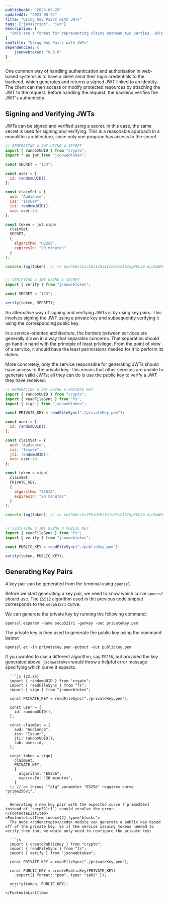 ```yaml
---
publishedAt: "2023-03-25"
updatedAt: "2023-08-24"
title: "Using Key Pairs with JWTs"
tags: ["javascript", "jwt"]
description: [
  "JWTs are a format for representing claims between two parties. JWTs can be signed to increase confidence in their security. This signing, and subsequent verification, can be done using a secret or a key pair"
]
seoTitle: "Using Key Pairs with JWTs"
dependencies: {
	jsonwebtoken: "9.0.0"
}
---
```



One common way of handling authentication and authorisation in web-based systems is to have a client send their login credentials to the backend, which generates and returns a signed JWT linked to an identity. The client can then access or modify protected resources by attaching the JWT to the request. Before handling the request, the backend verifies the JWT's authenticity.

## Signing and Verifying JWTs

JWTs can be signed and verified using a secret. In this case, the same secret is used for signing and verifying. This is a reasonable approach in a monolithic architecture, since only one program has access to the secret.

```js {5,20,22,33,35}
// GENERATING A JWT USING A SECRET
import { randomUUID } from "crypto";
import * as jwt from "jsonwebtoken";

const SECRET = "123";

const user = {
  id: randomUUID(),
};

const claimSet = {
  aud: "Audience",
  iss: "Issuer",
  jti: randomUUID(),
  sub: user.id,
};

const token = jwt.sign(
  claimSet,
  SECRET,
  {
    algorithm: "HS256",
    expiresIn: "20 minutes",
  }
);

console.log(token); // => eyJhbGciOiJIUzI1NiIsInR5cCI6IkpXVCJ9.eyJhdWQiOiJBdWRpZW5jZSIsImlzcyI6Iklzc3VlciIsImp0aSI6ImY1NGEzOGVmLTQ4NzctNGJmYy05N2RmLWFkYzFiNjQxNzU5YiIsInN1YiI6IjRlNzQ5ZTAwLTE1NWItNGNlNi1iYWQyLWExOTE5MWM0MmQ2NyIsImlhdCI6MTY3OTc3OTUwOSwiZXhwIjoxNjc5NzgwNzA5fQ.X94g8OkecnaOYLMuVFmy_hcjJ7nvBMhDEvrUpTvvxQE


// VERIFYING A JWT USING A SECRET
import { verify } from "jsonwebtoken";

const SECRET = "123";

verify(token, SECRET);
```

An alternative way of signing and verifying JWTs is by using key pairs. This involves signing the JWT using a private key and subsequently verifying it using the corresponding public key.

In a service-oriented architecture, the borders between services are generally drawn in a way that separates concerns. That separation should go hand in hand with the principle of least privilege. From the point of view of a service, it should have the least permissions needed for it to perform its duties.

More concretely, only the service responsible for generating JWTs should have access to the private key. This means that other services are unable to generate valid JWTs; all they can do is use the public key to verify a JWT they have received.

```js {6,21,23,35,37}
// GENERATING A JWT USING A PRIVATE KEY
import { randomUUID } from "crypto";
import { readFileSync } from "fs";
import { sign } from "jsonwebtoken";

const PRIVATE_KEY = readFileSync("./privateKey.pem");

const user = {
  id: randomUUID(),
};

const claimSet = {
  aud: "Audience",
  iss: "Issuer",
  jti: randomUUID(),
  sub: user.id,
};

const token = sign(
  claimSet,
  PRIVATE_KEY,
  {
    algorithm: "ES512",
    expiresIn: "20 minutes",
  }
);

console.log(token); // => eyJhbGciOiJFUzUxMiIsInR5cCI6IkpXVCJ9.eyJhdWQiOiJBdWRpZW5jZSIsImlzcyI6Iklzc3VlciIsImp0aSI6ImE0NzVhYTU5LTIwMGQtNDlkOS1iODVmLTJkZmExM2Q3NTMyMSIsInN1YiI6ImE2YWFkNWY0LTE3NjctNDUwYy04MWNjLTIyMmI3OWI1NzNiYSIsImlhdCI6MTY3OTc4MDI3NiwiZXhwIjoxNjc5NzgxNDc2fQ.AIuJlLZCvpSWLh_ez6pBVX4lcrVbOiUc2NuwCNiw5ms4ELAZRvQFT5-UlKC-PBWXWzWpHh7eO-WWmfOgRnObk_vpAYAo5Wu8Wu-YaL2lBLvaQp2oG5YnXJ9S1kCKGF9i0UloUeYCK6-bdhRvh-rrOqpCOPepWEiQDiWgEzAdPOl75pY4


// VERIFYING A JWT USING A PUBLIC KEY
import { readFileSync } from "fs";
import { verify } from "jsonwebtoken";

const PUBLIC_KEY = readFileSync("./publicKey.pem");

verify(token, PUBLIC_KEY);
```

## Generating Key Pairs

A key pair can be generated from the terminal using `openssl`.

Before we start generating a key pair, we need to know which curve `openssl` should use. The `ES512` algorithm used in the previous code snippet corresponds to the `secp512r1` curve<FootnoteTrigger index={1} />.

We can generate the private key by running the following command:

```
openssl ecparam -name secp521r1 -genkey -out privateKey.pem
```

The private key is then used to generate the public key<FootnoteTrigger index={2} /> using the command below:

```
openssl ec -in privateKey.pem -pubout -out publicKey.pem
```

<EndMatter>
  <FootnoteList>
    <FootnoteListItem index={1} type="blocks">
      If you wanted to use a different algorithm, say <code>ES256</code>, but provided the key generated above, <code>jsonwebtoken</code> would throw a helpful error message specifying which curve it expects.

      ```js {22,25}
      import { randomUUID } from "crypto";
      import { readFileSync } from "fs";
      import { sign } from "jsonwebtoken";

      const PRIVATE_KEY = readFileSync("./privateKey.pem");

      const user = {
        id: randomUUID(),
      };

      const claimSet = {
        aud: "Audience",
        iss: "Issuer",
        jti: randomUUID(),
        sub: user.id,
      };

      const token = sign(
        claimSet,
        PRIVATE_KEY,
        {
          algorithm: "ES256",
          expiresIn: "20 minutes",
        }
      ); // => throws `"alg" parameter "ES256" requires curve "prime256v1".`
      ```

      Generating a new key pair with the expected curve (`prime256v1` instead of `secp521r1`) should resolve the error.
    </FootnoteListItem>
    <FootnoteListItem index={2} type="blocks">
      The node <code>crypto</code> module can generate a public key based off of the private key. So if the service issuing tokens needed to verify them too, we would only need to configure the private key:

      ```js
      import { createPublicKey } from "crypto";
      import { readFileSync } from "fs";
      import { verify } from "jsonwebtoken";

      const PRIVATE_KEY = readFileSync("./privateKey.pem");

      const PUBLIC_KEY = createPublicKey(PRIVATE_KEY)
        .export({ format: "pem", type: "spki" });

      verify(token, PUBLIC_KEY);
      ```
    </FootnoteListItem>
  </FootnoteList>
</EndMatter>
